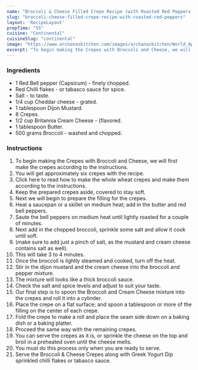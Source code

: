 ---
name: "Broccoli & Cheese Filled Crepe Recipe (with Roasted Red Peppers)"
slug: "broccoli-cheese-filled-crepe-recipe-with-roasted-red-peppers"
layout: 'RecipeLayout'
prepTime: "55"
cuisine: "Continental"
cuisineSlug: "continental"
image: "https://www.archanaskitchen.com/images/archanaskitchen/World_Appetizers/crepes_stuffed_broccoli_cheese_recipe_shutterstock_222142099.jpg"
excerpt: "To begin making the Crepes with Broccoli and Cheese, we will first make the crepes according to the instructions"
---

### Ingredients

- 1 Red Bell pepper (Capsicum) - finely chopped.
- Red Chilli flakes - or tabasco sauce for spice.
- Salt - to taste.
- 1/4 cup Cheddar cheese - grated.
- 1 tablespoon Dijon Mustard.
- 8 Crepes.
- 1/2 cup Britannia Cream Cheese - (flavored.
- 1 tablespoon Butter.
- 500 grams Broccoli - washed and chopped.

### Instructions

1. To begin making the Crepes with Broccoli and Cheese, we will first make the crepes according to the instructions.
1. You will get approximately six crepes with the recipe.
1. Click here to read how to make the whole wheat crepes and make them according to the instructions.
1. Keep the prepared crepes aside, covered to stay soft.
1. Next we will begin to prepare the filling for the crepes.
1. Heat a saucepan or a skillet on medium heat; add in the butter and red bell peppers.
1. Saute the bell peppers on medium heat until lightly roasted for a couple of minutes.
1. Next add in the chopped broccoli, sprinkle some salt and allow it cook until soft.
1.  (make sure to add just a pinch of salt, as the mustard and cream cheese contains salt as well).
1. This will take 3 to 4 minutes.
1. Once the broccoli is lightly steamed and cooked, turn off the heat.
1. Stir in the dijon mustard and the cream cheese into the broccoli and pepper mixture.
1. The mixture will looks like a thick broccoli sauce.
1. Check the salt and spice levels and adjust to suit your taste.
1. Our final step is to spoon the Broccoli and Cream Cheese mixture into the crepes and roll it into a cylinder.
1. Place the crepe on a flat surface; and spoon a tablespoon or more of the filling on the center of each crepe.
1. Fold the crepe to make a roll and place the seam side down on a baking dish or a baking platter.
1.  Proceed the same way with the remaining crepes.
1. You can serve the crepes as it is, or sprinkle the cheese on the top and broil in a preheated oven until the cheese melts.
1. You must do this process only when you are ready to serve.
1. Serve the Broccoli & Cheese Crepes along with Greek Yogurt Dip sprinkled chilli flakes or tabasco sauce.
